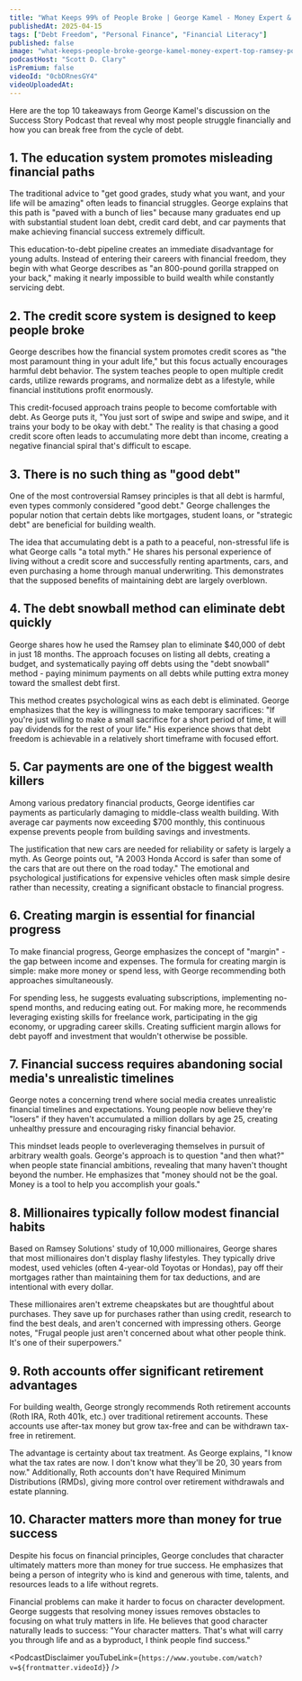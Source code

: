 ```yaml
---
title: "What Keeps 99% of People Broke | George Kamel - Money Expert & Top Ramsey Podcast Host"
publishedAt: 2025-04-15
tags: ["Debt Freedom", "Personal Finance", "Financial Literacy"]
published: false
image: "what-keeps-people-broke-george-kamel-money-expert-top-ramsey-podcast-host.jpg"
podcastHost: "Scott D. Clary"
isPremium: false
videoId: "0cbDRnesGY4"
videoUploadedAt:
---
```



<PodcastSummaryPageLayout frontmatter={frontmatter}>

Here are the top 10 takeaways from George Kamel's discussion on the Success Story Podcast that reveal why most people struggle financially and how you can break free from the cycle of debt.

## 1. The education system promotes misleading financial paths

The traditional advice to "get good grades, study what you want, and your life will be amazing" often leads to financial struggles. George explains that this path is "paved with a bunch of lies" because many graduates end up with substantial student loan debt, credit card debt, and car payments that make achieving financial success extremely difficult.

This education-to-debt pipeline creates an immediate disadvantage for young adults. Instead of entering their careers with financial freedom, they begin with what George describes as "an 800-pound gorilla strapped on your back," making it nearly impossible to build wealth while constantly servicing debt.

## 2. The credit score system is designed to keep people broke

George describes how the financial system promotes credit scores as "the most paramount thing in your adult life," but this focus actually encourages harmful debt behavior. The system teaches people to open multiple credit cards, utilize rewards programs, and normalize debt as a lifestyle, while financial institutions profit enormously.

This credit-focused approach trains people to become comfortable with debt. As George puts it, "You just sort of swipe and swipe and swipe, and it trains your body to be okay with debt." The reality is that chasing a good credit score often leads to accumulating more debt than income, creating a negative financial spiral that's difficult to escape.

## 3. There is no such thing as "good debt"

One of the most controversial Ramsey principles is that all debt is harmful, even types commonly considered "good debt." George challenges the popular notion that certain debts like mortgages, student loans, or "strategic debt" are beneficial for building wealth.

The idea that accumulating debt is a path to a peaceful, non-stressful life is what George calls "a total myth." He shares his personal experience of living without a credit score and successfully renting apartments, cars, and even purchasing a home through manual underwriting. This demonstrates that the supposed benefits of maintaining debt are largely overblown.

## 4. The debt snowball method can eliminate debt quickly

George shares how he used the Ramsey plan to eliminate $40,000 of debt in just 18 months. The approach focuses on listing all debts, creating a budget, and systematically paying off debts using the "debt snowball" method - paying minimum payments on all debts while putting extra money toward the smallest debt first.

This method creates psychological wins as each debt is eliminated. George emphasizes that the key is willingness to make temporary sacrifices: "If you're just willing to make a small sacrifice for a short period of time, it will pay dividends for the rest of your life." His experience shows that debt freedom is achievable in a relatively short timeframe with focused effort.

## 5. Car payments are one of the biggest wealth killers

Among various predatory financial products, George identifies car payments as particularly damaging to middle-class wealth building. With average car payments now exceeding $700 monthly, this continuous expense prevents people from building savings and investments.

The justification that new cars are needed for reliability or safety is largely a myth. As George points out, "A 2003 Honda Accord is safer than some of the cars that are out there on the road today." The emotional and psychological justifications for expensive vehicles often mask simple desire rather than necessity, creating a significant obstacle to financial progress.

## 6. Creating margin is essential for financial progress

To make financial progress, George emphasizes the concept of "margin" - the gap between income and expenses. The formula for creating margin is simple: make more money or spend less, with George recommending both approaches simultaneously.

For spending less, he suggests evaluating subscriptions, implementing no-spend months, and reducing eating out. For making more, he recommends leveraging existing skills for freelance work, participating in the gig economy, or upgrading career skills. Creating sufficient margin allows for debt payoff and investment that wouldn't otherwise be possible.

## 7. Financial success requires abandoning social media's unrealistic timelines

George notes a concerning trend where social media creates unrealistic financial timelines and expectations. Young people now believe they're "losers" if they haven't accumulated a million dollars by age 25, creating unhealthy pressure and encouraging risky financial behavior.

This mindset leads people to overleveraging themselves in pursuit of arbitrary wealth goals. George's approach is to question "and then what?" when people state financial ambitions, revealing that many haven't thought beyond the number. He emphasizes that "money should not be the goal. Money is a tool to help you accomplish your goals."

## 8. Millionaires typically follow modest financial habits

Based on Ramsey Solutions' study of 10,000 millionaires, George shares that most millionaires don't display flashy lifestyles. They typically drive modest, used vehicles (often 4-year-old Toyotas or Hondas), pay off their mortgages rather than maintaining them for tax deductions, and are intentional with every dollar.

These millionaires aren't extreme cheapskates but are thoughtful about purchases. They save up for purchases rather than using credit, research to find the best deals, and aren't concerned with impressing others. George notes, "Frugal people just aren't concerned about what other people think. It's one of their superpowers."

## 9. Roth accounts offer significant retirement advantages

For building wealth, George strongly recommends Roth retirement accounts (Roth IRA, Roth 401k, etc.) over traditional retirement accounts. These accounts use after-tax money but grow tax-free and can be withdrawn tax-free in retirement.

The advantage is certainty about tax treatment. As George explains, "I know what the tax rates are now. I don't know what they'll be 20, 30 years from now." Additionally, Roth accounts don't have Required Minimum Distributions (RMDs), giving more control over retirement withdrawals and estate planning.

## 10. Character matters more than money for true success

Despite his focus on financial principles, George concludes that character ultimately matters more than money for true success. He emphasizes that being a person of integrity who is kind and generous with time, talents, and resources leads to a life without regrets.

Financial problems can make it harder to focus on character development. George suggests that resolving money issues removes obstacles to focusing on what truly matters in life. He believes that good character naturally leads to success: "Your character matters. That's what will carry you through life and as a byproduct, I think people find success."

<PodcastDisclaimer
  youTubeLink={`https://www.youtube.com/watch?v=${frontmatter.videoId}`}
/>

</PodcastSummaryPageLayout>
